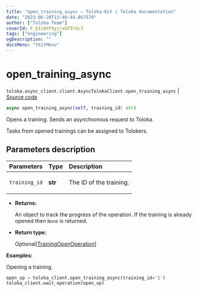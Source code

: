 ```yaml
---
title: "open_training_async — Toloka-Kit | Toloka documentation"
date: "2023-06-20T13:46:44.867579"
author: ["Toloka Team"]
coverId: F_bIcOYF9yjrxkPZrXc3
tags: ["engineering"]
ogDescription: ""
docsMenu: "tkitMenu"
---
```


# open_training_async

`toloka.async_client.client.AsyncTolokaClient.open_training_async` | [Source code](https://github.com/Toloka/toloka-kit/blob/v1.2.0/src/async_client/client.py#L0)

```python
async open_training_async(self, training_id: str)
```

Opens a training. Sends an asynchronous request to Toloka.

Tasks from opened trainings can be assigned to Tolokers.

## Parameters description

| Parameters | Type | Description |
| :----------| :----| :-----------|
`training_id`|**str**|<p>The ID of the training.</p>

* **Returns:**

  An object to track the progress of the operation.
If the training is already opened then `None` is returned.

* **Return type:**

  Optional\[[TrainingOpenOperation](/docs/toloka-kit/reference/toloka.client.operations.TrainingOpenOperation)\]

**Examples:**

Opening a training.

```python
open_op = toloka_client.open_training_async(training_id='1')
toloka_client.wait_operation(open_op)
```
